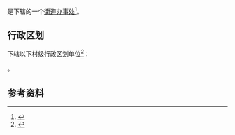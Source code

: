 {{中国乡级行政区|23/07/17/006/000}}

'''{{PAGENAMEBASE}}'''是{{PRC admin/fullname|23/07/17/006/000|3}}下辖的一个[[街道办事处|街道办事处]]<ref>{{PRC admin/ref sgc|{{PRC admin/parent|23/07/17/006/000}}}}</ref>。

== 行政区划 ==
{{PAGENAMEBASE}}下辖以下村级行政区划单位<ref>{{PRC admin/ref sgc|23/07/17/006/000}}</ref>：

{{PRC admin/children|23/07/17/006/000}}。

== 参考资料 ==
{{reflist}}

{{黑龙江行政区划小作品}}
{{PRC admin/navcat|23/07/17/006/000}}